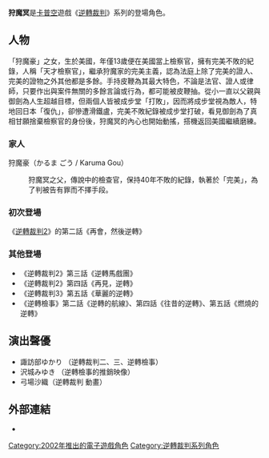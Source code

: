 {{unreferenced|time=2010-05-05T08:04:25+00:00}}
{{Japanese|japanese=狩魔 冥|kana=かるま めい|romaji=Karuma Mei}}
'''狩魔冥'''是[[卡普空|卡普空]]遊戲《[[逆轉裁判|逆轉裁判]]》系列的登場角色。

==人物==
「狩魔豪」之女，生於美國，年僅13歲便在美國當上檢察官，擁有完美不敗的紀錄，人稱「天才檢察官」，繼承狩魔家的完美主義，認為法庭上除了完美的證人、完美的證物之外其他都是多餘。手持皮鞭為其最大特色，不論是法官、證人或律師，只要作出與案件無關的多餘言論或行為，都可能被皮鞭抽。從小一直以父親與御劍為人生超越目標，但兩個人皆被成步堂「打敗」，因而將成步堂視為敵人，特地回日本「復仇」，卻慘遭滑鐵盧，完美不敗紀錄被成步堂打破，看見御劍為了真相甘願捨棄檢察官的身份後，狩魔冥的內心也開始動搖，搭機返回美國繼續磨練。

===家人===
狩魔豪（かるま ごう / Karuma Gou）
:狩魔冥之父，傳說中的檢查官，保持40年不敗的紀錄，執著於「完美」，為了判被告有罪而不擇手段。

===初次登場===
《[[逆轉裁判2|逆轉裁判2]]》的第二話《再會，然後逆轉》

===其他登場===
*《逆轉裁判2》第三話《逆轉馬戲團》
*《逆轉裁判2》第四話《再見，逆轉》
*《逆轉裁判3》第五話《華麗的逆轉》
*《逆轉檢事》第二話《逆轉的航線》、第四話《往昔的逆轉》、第五話《燃燒的逆轉》

==演出聲優==
*諏訪部ゆかり （逆轉裁判二、三、逆轉檢事）
*沢城みゆき （逆轉檢事的推銷映像）
*弓場沙織（逆轉裁判 動畫）

==外部連結==
*{{vndb|14338|c}}

{{逆转裁判系列}}
{{虛構人物小作品}}

{{DEFAULTSORT:Karuma Mei}}
[[Category:2002年推出的電子遊戲角色|Category:2002年推出的電子遊戲角色]]
[[Category:逆轉裁判系列角色|Category:逆轉裁判系列角色]]